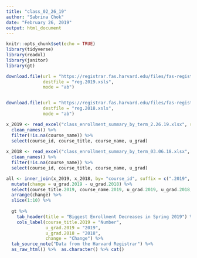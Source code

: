 ```yaml
---
title: "class_02_26_19"
author: "Sabrina Chok"
date: "February 26, 2019"
output: html_document
---
```


```r
knitr::opts_chunk$set(echo = TRUE)
library(tidyverse)
library(readxl)
library(janitor)
library(gt)

```

```r

download.file(url = "https://registrar.fas.harvard.edu/files/fas-registrar/files/class_enrollment_summary_by_term_2.28.19.xlsx", 
              destfile = "reg.2019.xsls",
              mode = "ab")


download.file(url = "https://registrar.fas.harvard.edu/files/fas-registrar/files/class_enrollment_summary_by_term_03.06.18.xlsx", 
              destfile = "reg.2018.xsls",
              mode = "ab")

x_2019 <- read_excel("class_enrollment_summary_by_term_2.26.19.xlsx", skip = 3) %>%
  clean_names() %>% 
  filter(!is.na(course_name)) %>% 
  select(course_id, course_title, course_name, u_grad)
  
x_2018 <- read_excel("class_enrollment_summary_by_term_03.06.18.xlsx", skip = 3) %>% 
  clean_names() %>% 
  filter(!is.na(course_name)) %>% 
  select(course_id, course_title, course_name, u_grad)

all <- inner_join(x_2019, x_2018, by= "course_id", suffix = c(".2019", ".2018")) %>% 
  mutate(change = u_grad.2019 - u_grad.2018) %>% 
  select(course_title.2019, course_name.2019, u_grad.2019, u_grad.2018, change) %>%
  arrange(change) %>% 
  slice(1:10) %>%
  
  gt %>%
    tab_header(title = "Biggest Enrollment Decreases in Spring 2019") %>% 
    cols_label(course_title.2019 = "Number",
               u_grad.2019 = "2019",
               u_grad.2018 = "2018",
               change = "Change") %>% 
  tab_source_note("Data from the Harvard Registrar") %>% 
  as_raw_html() %>%  as.character() %>% cat()
  

```

